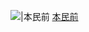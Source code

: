 [[File:HongKongIndigenous.png|{{{1|30px}}}|本民前]] [[本土民主前線|本民前]]<noinclude>
{{Documentation}}
[[Category:香港政党标示模板|{{PAGENAME}}]]
</noinclude>